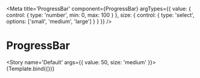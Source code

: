 
<Meta
  title='ProgressBar'
  component={ProgressBar}
  argTypes={{
    value: {
      control: {
        type: 'number',
        min: 0,
        max: 100
      }
    },
    size: {
      control: {
        type: 'select',
        options: ['small', 'medium', 'large']
      }
    }
  }}
/>


# ProgressBar

<Story name='Default' args={{ value: 50, size: 'medium' }}>
  {Template.bind({})}
</Story>
